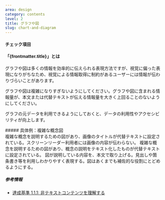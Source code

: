 ```yaml
---
area: design
category: contents
level: 2
title: グラフや図
slug: chart-and-diagram
---
```



#### チェック項目

<Checkpoint title="グラフの傾向や要点を簡潔にまとめ、テキストや代替テキストで提供する" />
<Checkpoint title="グラフの元データをHTMLの表で提供するか、ダウンロードできるようにする（有用な場合）" />
<Checkpoint title="図が伝えている情報をテキストや代替テキストで提供する" />

#### 「{frontmatter.title}」とは

<Level level={frontmatter.level} />

グラフや図は多くの情報を効率的に伝えられる表現方法ですが、視覚に偏った表現になりがちなため、視覚による情報取得に制約があるユーザーには情報が伝わりづらいことがあります。

グラフや図は複雑になりすぎないようにしてください。グラフや図に含まれる情報量が、本文または代替テキストが伝える情報量を大きく上回ることのないようにしてください。

グラフの元データを利用できるようにしておくと、データの利用性やアクセシビリティが向上します。

<Cases>
  <div slot="title">
    ##### 具体例：複雑な概念図
  </div>
  <Case type="bad" title="画像のタイトルのみ指定されている">
    複雑な概念を説明するための図があり、画像のタイトルが代替テキストに設定されている。スクリーンリーダー利用者には画像の内容が伝わらない。
  </Case>
  <Case type="good" title="複雑な図に具体的な代替テキストを設定する">
    複雑な概念を説明するための図があり、概念の説明をテキスト化したものが代替テキストに設定されている。
  </Case>
  <Case type="good" title="本文を用いて概念について説明する">
    図が説明している内容を、本文で取り上げる。見出しや箇条書き等を利用しわかりやすく表現する。図はあくまでも補佐的な役割にとどめるようにする。
  </Case>
</Cases>

##### 参考情報

- [達成基準 1.1.1: 非テキストコンテンツを理解する](https://waic.jp/translations/WCAG21/Understanding/non-text-content.html)
